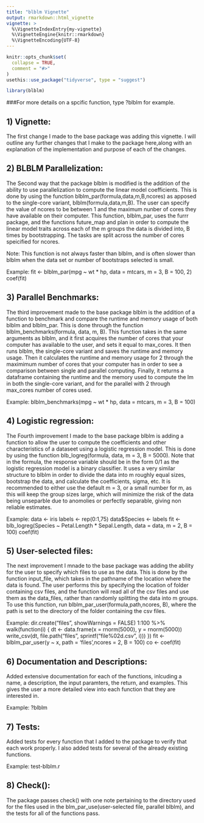 ```yaml
---
title: "blblm Vignette"
output: rmarkdown::html_vignette
vignette: >
  %\VignetteIndexEntry{my-vignette}
  %\VignetteEngine{knitr::rmarkdown}
  %\VignetteEncoding{UTF-8}
---
```


```r
knitr::opts_chunk$set(
  collapse = TRUE,
  comment = "#>"
)
usethis::use_package("tidyverse", type = "suggest")
```

```r
library(blblm)
```


###For more details on a spcific function, type ?blblm   for example.


## 1)   Vignette:

  The first change I made to the base package was adding this vignette. I will outline any further changes that I make to the package here,along with an explanation of the implementation and purpose of each of the changes.


## 2)   BLBLM Parallelization:

  The Second way that the package blblm is modified is the addition of the ability to use parallelization to compute the linear model coefficients. This is done by using the function blblm_par(formula,data,m,B,ncores) as apposed to the single-core variant, blblm(formula,data,m,B). The user can specify the value of ncores to be between 1 and the maximum nunber of cores they have available on their computer. This function, blblm_par, uses the furrr package, and the functions future_map and plan in order to compute the linear model traits across each of the m groups the data is divided into, B times by bootstrapping. The tasks are split across the number of cores speicified for ncores.

Note: This function is not always faster than blblm, and is often slower than blblm when the data set or number of bootstraps selected is small.

  Example: 
  fit <- blblm_par(mpg ~ wt * hp, data = mtcars, m = 3, B = 100, 2)
  coef(fit)
  

##  3)   Parallel Benchmarks:

  The third improvement made to the base package blblm is the addition of a function to benchmark  and compare the runtime and memory usage of both blblm and blblm_par. This is done through the function blblm_benchmarks(formula, data, m, B). This function takes in the same arguments as blblm, and it first acquires the number of cores that your computer has available to the user, and sets it equal to max_cores. It then runs blblm, the single-core variant and saves the runtime and memory usage. Then it calculates the runtime and memory usage for 2 through the maximimum number of cores that your computer has in order to see a comparison between single and parallel computing. Finally, it returns a dataframe containing the runtime and the memory used to compute the lm in both the single-core variant, and for the parallel with 2 through max_cores number of cores used.

  Example:
  blblm_benchmarks(mpg ~ wt * hp, data = mtcars, m = 3, B = 100)


## 4)   Logistic regression:

  The Fourth improvement I made to the base package blblm is adding a function to allow the user to compute the coefficients and other characteristics of a dataseet using a logistic regression model. This is done by using the function blb_logreg(formula, data, m = 3, B = 5000). Note that in the formula, the response variable should be in the form 0/1 as the logistic regression model is a binary classifier. It uses a very similar structure to blblm in order to divide the data into m roughly equal sizes, bootstrap the data, and calculate the coefficients, sigma, etc. It is recommended to either use the default m = 3, or a small number for m, as this will keep the group sizes large, which will minimize the risk of the data being unseparble due to anomolies or perfectly separable, giving non reliable estimates.

Example:
   data <- iris
   labels <- rep(0:1,75)
   data$Species <- labels
   fit <- blb_logreg(Species ~ Petal.Length * Sepal.Length, data = data, m = 2, B = 100)
   coef(fit)


## 5)   User-selected files:

  The next improvement I mnade to the base package was adding the ability for the user to specify which files to use as the data. This is done by the function input_file, which takes in the pathname of the location where the data is found. The user performs this by specifying the location of folder containing csv files, and the function will read all of the csv files and use them as the data_files, rather than randomly splitting the data into m groups. To use this function, run blblm_par_user(formula,path,ncores, B), where the path is set to the directory of the folder containing the csv files. 

  Example:
  dir.create("files", showWarnings = FALSE)
  1:100 %>% walk(function(i) {
    dt <- data.frame(x = rnorm(5000), y = rnorm(5000))
    write_csv(dt, file.path("files", sprintf("file%02d.csv", i)))
  })
  fit <- blblm_par_user(y ~ x, path = 'files',ncores = 2, B = 100)
  co <- coef(fit)


## 6)   Documentation and Descriptions:

  Added extensive documentation for each of the functions, inlcuding a name, a description, the input paramters, the return, and examples. This gives the user a more detailed view into each function that they are interested in.

  Example:
  ?blblm
  

## 7)   Tests:

  Added tests for every function that I added to the package to verify that each work properly. I also added tests for several of the already existing functions.

  Example:
  test-blblm.r
  

## 8)   Check():

  The package passes check() with one note pertaining to the directory used for the files used in the blm_par_use(user-selected file, parallel blblm), and the tests for all of the functions pass.